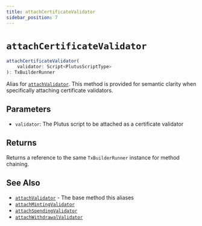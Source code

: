 ```yaml
---
title: attachCertificateValidator
sidebar_position: 7
---
```


# `attachCertificateValidator`

```ts
attachCertificateValidator(
    validator: Script<PlutusScriptType>
): TxBuilderRunner
```

Alias for [`attachValidator`](./attachValidator). This method is provided for semantic clarity when specifically attaching certificate validators.

## Parameters

- `validator`: The Plutus script to be attached as a certificate validator

## Returns

Returns a reference to the same `TxBuilderRunner` instance for method chaining.

## See Also

- [`attachValidator`](./attachValidator) - The base method this aliases
- [`attachMintingValidator`](./attachMintingValidator)
- [`attachSpendingValidator`](./attachSpendingValidator)
- [`attachWithdrawalValidator`](./attachWithdrawalValidator) 